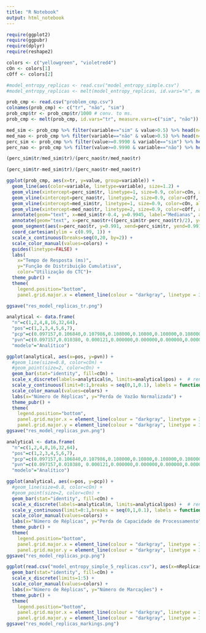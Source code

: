 ```yaml
---
title: "R Notebook"
output: html_notebook
---
```


```r
require(ggplot2)
require(ggpubr)
require(dplyr)
require(reshape2)

colors <- c("yellowgreen", "violetred4")
cOn <- colors[1]
cOff <- colors[2]

#model_entropy_replicas <- read.csv("model_entropy_simple.csv")
#model_entropy_replicas <- melt(model_entropy_replicas, id.vars="n", measure.vars=c("pvn", "un"))

prob_cmp <- read.csv("problem_cmp.csv")
colnames(prob_cmp) <- c("tr", "não", "sim")
prob_cmp$tr <- prob_cmp$tr/1000 # conv. to ms.
prob_cmp <- melt(prob_cmp, id.vars="tr", measure.vars=c("sim", "não"))
```

```r
med_sim <- prob_cmp %>% filter(variable=="sim" & value>0.5) %>% head(n=1)
med_nao <- prob_cmp %>% filter(variable=="não" & value>0.5) %>% head(n=1)
perc_sim <- prob_cmp %>% filter(value>=0.9990 & variable=="sim") %>% head(n=1)
perc_nao <- prob_cmp %>% filter(value>=0.9990 & variable=="não") %>% head(n=1)

(perc_sim$tr/med_sim$tr)/(perc_nao$tr/med_nao$tr)

(perc_sim$tr-med_sim$tr)/(perc_nao$tr-med_nao$tr)

ggplot(prob_cmp, aes(x=tr, y=value, group=variable)) +
  geom_line(aes(color=variable, linetype=variable), size=1.2) +
  geom_vline(xintercept=perc_sim$tr, linetype=1, size=0.9, color=cOn, alpha=0.4) +
  geom_vline(xintercept=perc_nao$tr, linetype=2, size=0.9, color=cOff, alpha=0.4) +
  geom_vline(xintercept=med_sim$tr, linetype=1, size=0.9, color=cOn, alpha=0.4) +
  geom_vline(xintercept=med_nao$tr, linetype=2, size=0.9, color=cOff, alpha=0.4) +
  annotate(geom="text", x=med_sim$tr-0.4, y=0.9945, label="Medianas", angle = 90, size=4, alpha=0.7, color="darkgray", fontface="bold") +
  annotate(geom="text", x=perc_nao$tr+((perc_sim$tr-perc_nao$tr)/2), y=0.9905, label="Distância entre os 99.9 percentis", size=4, alpha=0.7, color="darkgray", fontface="bold") +
  geom_segment(aes(x=perc_nao$tr, y=0.991, xend=perc_sim$tr, yend=0.991), arrow = arrow(length = unit(0.3, "cm"),  ends = "both", type = "closed"), size=0.1, colour="darkgray", show.legend = FALSE) +
  coord_cartesian(ylim = c(0.99, 1)) +
  scale_x_continuous(breaks=seq(0,20, by=2)) +
  scale_color_manual(values=colors) +
  guides(linetype=FALSE) +
  labs(
    x="Tempo de Resposta (ms)",
    y="Função de Distribuição Cumulativa",
    color="Utilização do CTC")+ 
  theme_pubr() +
  theme(
    legend.position="bottom",
    panel.grid.major.x = element_line(colour = "darkgray", linetype = 3))

ggsave("res_model_replicas_tr.png")
```

```r
analytical <- data.frame(
  "n"=c(1,2,4,8,16,32,64),
  "pos"=c(1,2,3,4,5,6,7),
  "pcp"=c(0.097157,0.106840,0.107986,0.108000,0.10800,0.108000,0.108000),
  "pvn"=c(0.097157,0.010380, 0.000121,0.000000,0.000000,0.000000,0.000000),
  "modelo"="Analítico")

ggplot(analytical, aes(x=pos, y=pvn)) +
  #geom_line(size=0.8, color=cOn) +
  #geom_point(size=2, color=cOn) +
  geom_bar(stat="identity", fill=cOn) +
  scale_x_discrete(labels=analytical$n, limits=analytical$pos) +  # renaming pos by n
  scale_y_continuous(limit=0:1,breaks = seq(0,1,0.1), labels = function(x) paste0(x*100, "%")) +
  scale_color_manual(values=colors) +
  labs(x="Número de Réplicas", y="Perda de Vazão Normalizada") +
  theme_pubr() +
  theme(
    legend.position="bottom",
    panel.grid.major.x = element_line(colour = "darkgray", linetype = 3),
    panel.grid.major.y = element_line(colour = "darkgray", linetype = 3))
ggsave("res_model_replicas_pvn.png")
```

```r
analytical <- data.frame(
  "n"=c(1,2,4,8,16,32,64),
  "pos"=c(1,2,3,4,5,6,7),
  "pcp"=c(0.097157,0.106840,0.107986,0.108000,0.10800,0.108000,0.108000),
  "pvn"=c(0.097157,0.010380, 0.000121,0.000000,0.000000,0.000000,0.000000),
  "modelo"="Analítico")

ggplot(analytical, aes(x=pos, y=pcp)) +
  #geom_line(size=0.8, color=cOn) +
  #geom_point(size=2, color=cOn) +
  geom_bar(stat="identity", fill=cOn) +
  scale_x_discrete(labels=analytical$n, limits=analytical$pos) +  # renaming pos by n
  scale_y_continuous(limit=0:1,breaks = seq(0,1,0.1), labels = function(x) paste0(x*100, "%")) +
  scale_color_manual(values=colors) +
  labs(x="Número de Réplicas", y="Perda de Capacidade de Processamento") +
  theme_pubr() +
  theme(
    legend.position="bottom",
    panel.grid.major.x = element_line(colour = "darkgray", linetype = 3),
    panel.grid.major.y = element_line(colour = "darkgray", linetype = 3))
ggsave("res_model_replicas_pcp.png")
```

```r
ggplot(read.csv("model_entropy_simple_5_replicas.csv"), aes(x=nReplicas, y=nMarkings)) +
  geom_bar(stat="identity", fill=cOn) +
  scale_x_discrete(limits=1:5) +
  scale_color_manual(values=colors) +
  labs(x="Número de Réplicas", y="Número de Marcações") +
  theme_pubr() +
  theme(
    legend.position="bottom",
    panel.grid.major.x = element_line(colour = "darkgray", linetype = 3),
    panel.grid.major.y = element_line(colour = "darkgray", linetype = 3))
ggsave("res_model_replicas_markings.png")
```